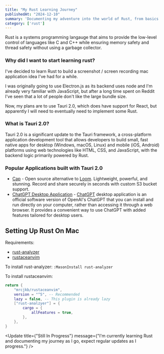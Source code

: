 ```yaml
---
title: "My Rust Learning Journey"
publishedAt: "2024-12-10"
summary: 'Documenting my adventure into the world of Rust, from basics to building my first projects.'
category: ['rust']
---
```


Rust is a systems programming langauge that aims to provide the low-level control of languages like C and C++ while ensuring memory safety and thread safety without using a garbage collector.

### Why did I want to start learning rust?

I've decided to learn Rust to build a screenshot / screen recording mac application idea I've had for a while. 

I was originally going to use Electron.js as its backend uses node and I'm already very familiar with JavaScript, but after a long time spent on Reddit I've seen that a lot of people don't like the large bundle size.

Now, my plans are to use Tauri 2.0, which does have support for React, but apparently I will need to eventually need to implement some Rust.

### What is Tauri 2.0?

Tauri 2.0 is a significant update to the Tauri framework, a cross-platform application development tool that allows developers to build small, fast native apps for desktop (Windows, macOS, Linux) and mobile (iOS, Android) platforms using web technologies like HTML, CSS, and JavaScript, with the backend logic primarily powered by Rust.

### Popular Applications built with Tauri 2.0

- [Cap](https://cap.so/) - Open source alternative to [Loom](https://www.loom.com/). Lightweight, powerful, and stunning. Record and share securely in seconds with custom S3 bucket support.
- [ChatGPT Desktop Application](https://github.com/lencx/ChatGPT) - [ChatGPT](https://chatgpt.com/) desktop application is an official software version of OpenAI's ChatGPT that you can install and run directly on your computer, rather than accessing it through a web browser. It provides a convenient way to use ChatGPT with added features tailored for desktop users.

## Setting Up Rust On Mac

Requirements:

- [rust-analyzer](https://rust-analyzer.github.io/)
- [rustaceanvim](https://github.com/mrcjkb/rustaceanvim)

To install rust-analyzer: `:MasonInstall rust-analyzer`

To install rustaceanvim:

```lua
return {
	"mrcjkb/rustaceanvim",
	version = "^5", -- Recommended
	lazy = false, -- This plugin is already lazy
	["rust-analzyer"] = {
		cargo = {
			allFeatures = true,
		},
	},
}
```

<Update title={"Still In Progress"} message={"I'm currently learning Rust and documenting my journey as I go, expect regular updates as I progress."} />

